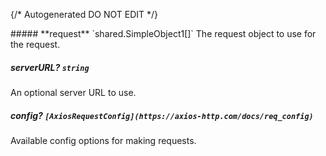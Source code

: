 {/* Autogenerated DO NOT EDIT  */}

<Collapsible>
    ##### **request** `shared.SimpleObject1[]`
    The request object to use for the request.
    <Collapsible.Break/>
    <SimpleObject1/>
</Collapsible>

##### **serverURL?** `string`
An optional server URL to use.

##### **config?** `[AxiosRequestConfig](https://axios-http.com/docs/req_config)`
Available config options for making requests.

